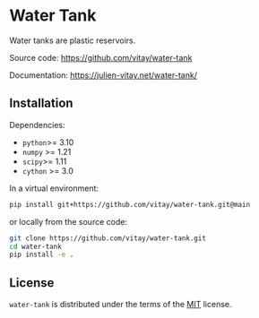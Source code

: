 # Water Tank 

Water tanks are plastic reservoirs.

Source code: <https://github.com/vitay/water-tank>

Documentation: <https://julien-vitay.net/water-tank/>

## Installation

Dependencies:

* `python`>= 3.10
* `numpy` >= 1.21
* `scipy`>= 1.11
* `cython` >= 3.0

In a virtual environment:

```bash
pip install git+https://github.com/vitay/water-tank.git@main
```

or locally from the source code:

```bash
git clone https://github.com/vitay/water-tank.git
cd water-tank
pip install -e .
```

## License

`water-tank` is distributed under the terms of the [MIT](https://spdx.org/licenses/MIT.html) license.
